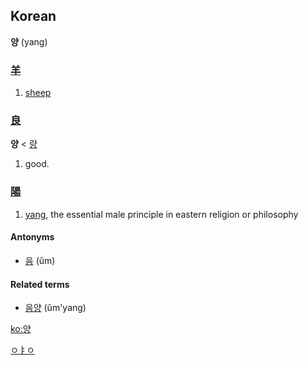 ==Korean==
'''양''' (yang)
===[[羊]]===
#[[sheep]]
===[[良]]===
'''양''' < [[량]]
#good.

===[[陽]]===
# [[yang]], the essential male principle in eastern religion or philosophy

====Antonyms====
*[[음]] (ŭm)

====Related terms====
*[[음양]] (ŭm'yang)

[[Category:Korean nouns|ㅇㅑㅇ]]

[[ko:양]]